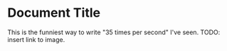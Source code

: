 # Document Title

This is the funniest way to write "35 times per second" I've seen.
TODO: insert link to image.
